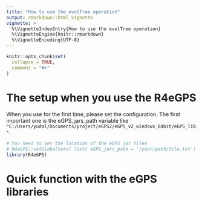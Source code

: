 ```yaml
---
title: "How to use the evolTree operation"
output: rmarkdown::html_vignette
vignette: >
  %\VignetteIndexEntry{How to use the evolTree operation}
  %\VignetteEngine{knitr::rmarkdown}
  %\VignetteEncoding{UTF-8}
---
```


```r
knitr::opts_chunk$set(
  collapse = TRUE,
  comment = "#>"
)
```

# The setup when you use the R4eGPS

When you use for the first time, please set the configuration. The first important one is the eGPS_jars_path variable like `"C:/Users/yudal/Documents/project/eGPS2/eGPS_v2_windows_64bit/eGPS_lib"`.

```r
# You need to set the location of the eGPS jar files
# R4eGPS::setGlobalVars( list( eGPS_jars_path = '/your/path/file.txt') )
library(R4eGPS)
```


# Quick function with the eGPS libraries


